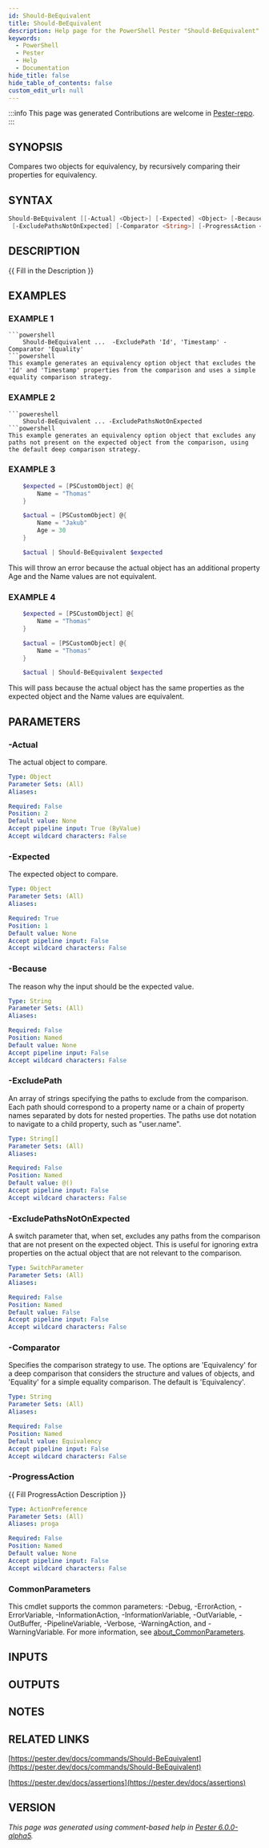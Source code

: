 ```yaml
---
id: Should-BeEquivalent
title: Should-BeEquivalent
description: Help page for the PowerShell Pester "Should-BeEquivalent" command
keywords:
  - PowerShell
  - Pester
  - Help
  - Documentation
hide_title: false
hide_table_of_contents: false
custom_edit_url: null
---
```


:::info This page was generated
Contributions are welcome in [Pester-repo](https://github.com/pester/pester).
:::

## SYNOPSIS

Compares two objects for equivalency, by recursively comparing their properties for equivalency.

## SYNTAX

```powershell
Should-BeEquivalent [[-Actual] <Object>] [-Expected] <Object> [-Because <String>] [-ExcludePath <String[]>]
 [-ExcludePathsNotOnExpected] [-Comparator <String>] [-ProgressAction <ActionPreference>] [<CommonParameters>]
```

## DESCRIPTION

\{\{ Fill in the Description \}\}

## EXAMPLES

### EXAMPLE 1

```
```powershell
    Should-BeEquivalent ...  -ExcludePath 'Id', 'Timestamp' -Comparator 'Equality'
```powershell
This example generates an equivalency option object that excludes the 'Id' and 'Timestamp' properties from the comparison and uses a simple equality comparison strategy.
```

### EXAMPLE 2

```
```powereshell
    Should-BeEquivalent ... -ExcludePathsNotOnExpected
```powershell
This example generates an equivalency option object that excludes any paths not present on the expected object from the comparison, using the default deep comparison strategy.
```

### EXAMPLE 3

```powershell
    $expected = [PSCustomObject] @{
        Name = "Thomas"
    }

    $actual = [PSCustomObject] @{
        Name = "Jakub"
        Age = 30
    }

    $actual | Should-BeEquivalent $expected
```

This will throw an error because the actual object has an additional property Age and the Name values are not equivalent.

### EXAMPLE 4

```powershell
    $expected = [PSCustomObject] @{
        Name = "Thomas"
    }

    $actual = [PSCustomObject] @{
        Name = "Thomas"
    }

    $actual | Should-BeEquivalent $expected
```

This will pass because the actual object has the same properties as the expected object and the Name values are equivalent.

## PARAMETERS

### -Actual

The actual object to compare.

```yaml
Type: Object
Parameter Sets: (All)
Aliases:

Required: False
Position: 2
Default value: None
Accept pipeline input: True (ByValue)
Accept wildcard characters: False
```

### -Expected

The expected object to compare.

```yaml
Type: Object
Parameter Sets: (All)
Aliases:

Required: True
Position: 1
Default value: None
Accept pipeline input: False
Accept wildcard characters: False
```

### -Because

The reason why the input should be the expected value.

```yaml
Type: String
Parameter Sets: (All)
Aliases:

Required: False
Position: Named
Default value: None
Accept pipeline input: False
Accept wildcard characters: False
```

### -ExcludePath

An array of strings specifying the paths to exclude from the comparison.
Each path should correspond to a property name or a chain of property names separated by dots for nested properties.
The paths use dot notation to navigate to a child property, such as "user.name".

```yaml
Type: String[]
Parameter Sets: (All)
Aliases:

Required: False
Position: Named
Default value: @()
Accept pipeline input: False
Accept wildcard characters: False
```

### -ExcludePathsNotOnExpected

A switch parameter that, when set, excludes any paths from the comparison that are not present on the expected object.
This is useful for ignoring extra properties on the actual object that are not relevant to the comparison.

```yaml
Type: SwitchParameter
Parameter Sets: (All)
Aliases:

Required: False
Position: Named
Default value: False
Accept pipeline input: False
Accept wildcard characters: False
```

### -Comparator

Specifies the comparison strategy to use.
The options are 'Equivalency' for a deep comparison that considers the structure and values of objects, and 'Equality' for a simple equality comparison.
The default is 'Equivalency'.

```yaml
Type: String
Parameter Sets: (All)
Aliases:

Required: False
Position: Named
Default value: Equivalency
Accept pipeline input: False
Accept wildcard characters: False
```

### -ProgressAction

\{\{ Fill ProgressAction Description \}\}

```yaml
Type: ActionPreference
Parameter Sets: (All)
Aliases: proga

Required: False
Position: Named
Default value: None
Accept pipeline input: False
Accept wildcard characters: False
```

### CommonParameters

This cmdlet supports the common parameters: -Debug, -ErrorAction, -ErrorVariable, -InformationAction, -InformationVariable, -OutVariable, -OutBuffer, -PipelineVariable, -Verbose, -WarningAction, and -WarningVariable. For more information, see [about_CommonParameters](http://go.microsoft.com/fwlink/?LinkID=113216).

## INPUTS

## OUTPUTS

## NOTES

## RELATED LINKS

[https://pester.dev/docs/commands/Should-BeEquivalent](https://pester.dev/docs/commands/Should-BeEquivalent)

[https://pester.dev/docs/assertions](https://pester.dev/docs/assertions)

## VERSION

*This page was generated using comment-based help in [Pester 6.0.0-alpha5](https://github.com/pester/pester).*
